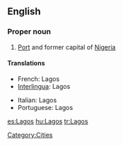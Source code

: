 ==English==

===Proper noun===
{{en-proper noun}}

# [[Port]] and former capital of [[Nigeria]]

====Translations====
{{trans-top|former capital of Nigeria}}
*French: Lagos
*[[Interlingua]]: Lagos
{{trans-mid}}
*Italian: Lagos {{f}}
*Portuguese: Lagos
{{trans-bottom}}

[[Category:Cities]]

[[es:Lagos]]
[[hu:Lagos]]
[[tr:Lagos]]